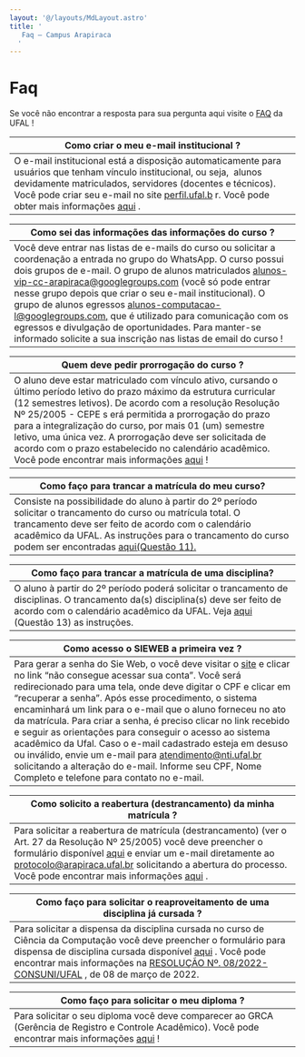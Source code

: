 ```yaml
---
layout: '@/layouts/MdLayout.astro'
title: '
   Faq — Campus Arapiraca
  '
---
```




Faq
===









 Se você não encontrar a resposta para sua pergunta aqui visite o
 [FAQ](https://ufal.br/estudante/documentos/perguntas-frequentes) 
 da UFAL !
 




| Como criar o meu e-mail institucional ? |
| --- |
| O e-mail institucional está a disposição automaticamente para usuários que tenham vínculo institucional, ou seja,  alunos devidamente matriculados, servidores (docentes e técnicos). Você pode criar seu e-mail no site  [perfil.ufal.b](http://perfil.ufal.br/)   r. Você pode obter mais informações  [aqui](https://servicos.ufal.br/orgaos/nucleo-de-tecnologia-da-informacao-nti/criacao-de-e-mail-institucional)   . |




| Como sei das informações das informações do curso ? |
| --- |
| Você deve entrar nas listas de e-mails do curso ou solicitar a coordenação a entrada no grupo do WhatsApp. O curso possui dois grupos de e-mail. O grupo de alunos matriculados   [alunos-vip-cc-arapiraca@googlegroups.com](https://groups.google.com/g/alunos-vip-cc-arapiraca)   (você só pode entrar nesse grupo depois que criar o seu e-mail institucional).     O grupo de alunos egressos   [alunos-computacao-l@googlegroups.com,](https://groups.google.com/g/alunos-computacao-l)   que é utilizado para comunicação com os egressos e divulgação de oportunidades.     Para manter-se informado solicite a sua inscrição nas listas de email do curso ! |




| Quem deve pedir prorrogação do curso ? |
| --- |
| O aluno deve estar matriculado com vínculo ativo, cursando o último período letivo do prazo máximo da estrutura curricular (12 semestres letivos).    De acordo com a resolução Resolução Nº 25/2005 - CEPE s    erá permitida a prorrogação do prazo para a integralização do curso, por mais 01 (um) semestre letivo, uma única vez.    A prorrogação deve ser solicitada de acordo com o    prazo estabelecido no calendário acadêmico.    Você pode encontrar mais informações  [aqui](https://servicos.ufal.br/orgaos/departamento-de-registro-e-controle-academico-drca/prorrogacao-de-integralizacao-de-curso)   ! |




| ****Como faço para trancar a matrícula do meu curso?**** |
| --- |
| Consiste na possibilidade do aluno à partir do 2º período solicitar o trancamento do curso ou matrícula total. O trancamento deve ser feito de acordo com o calendário acadêmico da UFAL. As instruções para o trancamento do curso podem ser encontradas  [aqui(Questão 11).](https://ufal.br/estudante/documentos/perguntas-frequentes) |








| ****Como faço para trancar a matrícula de uma disciplina?**** |
| --- |
| O aluno à partir do 2º período poderá solicitar o trancamento de disciplinas. O trancamento da(s) disciplina(s) deve ser feito de acordo com o calendário acadêmico da UFAL. Veja  [aqui](https://ufal.br/estudante/documentos/perguntas-frequentes)   (Questão 13) as instruções. |




| ****Como acesso o SIEWEB a primeira vez ?**** |
| --- |
| Para gerar a senha do Sie Web, o você deve visitar o  [site](https://sistemas.ufal.br/academico/login.seam?cid=14587)   e clicar no link “não consegue acessar sua conta”.       Você será redirecionado para uma tela, onde deve digitar o CPF e clicar em “recuperar a senha”. Após esse procedimento, o sistema encaminhará um link para o e-mail que o aluno forneceu no ato da matrícula.    Para criar a senha, é preciso clicar no link recebido e seguir as orientações para conseguir o acesso ao sistema acadêmico da Ufal.      Caso o e-mail cadastrado esteja em desuso ou inválido, envie um e-mail para atendimento@nti.ufal.br solicitando a alteração do e-mail. Informe seu CPF, Nome Completo e telefone para contato no e-mail. |




| ****Como solicito a reabertura (destrancamento) da minha matrícula ?**** |
| --- |
| Para solicitar a reabertura de matrícula (destrancamento) (ver o Art. 27 da Resolução Nº 25/2005) você deve preencher o formulário disponível  [aqui](https://ufal.br/estudante/documentos/formularios/matricula/requerimento-para-reabertura-de-matricula-drca/)   e enviar um e-mail diretamente ao protocolo@arapiraca.ufal.br solicitando a abertura do processo. Você pode encontrar mais informações  [aqui](https://servicos.ufal.br/orgaos/departamento-de-registro-e-controle-academico-drca/reabertura-de-matricula)   . |




| ****Como faço para solicitar o reaproveitamento de uma disciplina já cursada ?**** |
| --- |
| Para solicitar a dispensa da disciplina cursada no curso de Ciência da Computação você deve preencher o formulário para dispensa de disciplina cursada disponível  [aqui](/cpt/discentes/formularios-alunos/formulario-para-dispensa-de-disciplina-cursada)   . Você pode encontrar mais informações na  [RESOLUÇÃO Nº. 08/2022-CONSUNI/UFAL](https://ufal.br/resolucoes/2022/rco-n-08-de-08-03-2022.pdf)   , de 08 de março de 2022. |




| ****Como faço para solicitar o meu diploma ?**** |
| --- |
| Para solicitar o seu diploma você deve comparecer ao GRCA (Gerência de Registro e Controle Acadêmico). Você pode encontrar mais informações  [aqui](https://ufal.br/estudante/documentos/perguntas-frequentes)   ! |











